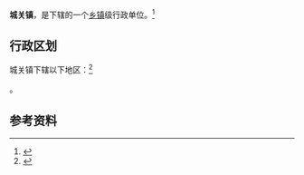 {{中国乡级行政区|42/03/22/100/000}}

'''城关镇'''，是{{PRC admin/fullname|42/03/22/100/000|3}}下辖的一个[[乡镇|乡镇]]级行政单位。<ref>{{PRC admin/ref sgc|{{PRC admin/parent|42/03/22/100/000}}}}</ref>

== 行政区划 ==

城关镇下辖以下地区：<ref>{{PRC admin/ref sgc|42/03/22/100/000}}</ref>

{{PRC admin/children|42/03/22/100/000}}。

== 参考资料 ==

{{reflist}}

{{行政区划小作品}}
{{PRC admin/navcat|42/03/22/100/000}}